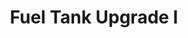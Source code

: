 ---
title: "Fuel Tank Upgrade I"
meta_title: "Fuel Tank Upgrade I craft"
description: "Craft de Fuel Tank Upgrade I"
rank: "s"
draft: false
name: "Fuel Tank Upgrade I"
recipe_img: "https://wiki.pokexgames.com/images/9/92/Fuel_Tank_Upgrade_I.png"
level: 103
craft_time: 432000
result: 1
value_npc: 1
ingredients:
  - name: "Tech Data"
    quantity: 3000
    item_img: "https://wiki.pokexgames.com/images/6/65/Tech_Data.png"
    value_npc: 1
  - name: "Petite Leaves"
    quantity: 18
    item_img: "https://wiki.pokexgames.com/images/e/e4/Petite_Leaves.png"
    value_npc: 1
  - name: "Nightmare Ores"
    quantity: 10
    item_img: "https://wiki.pokexgames.com/images/d/dd/NW_ore.png"
    value_npc: 1
  - name: "Nightmare Unusual Ores"
    quantity: 3
    item_img: "https://wiki.pokexgames.com/images/b/b3/NW_unusual_ore.png"
    value_npc: 1
  - name: "Metal Scraps"
    quantity: 3
    item_img: "https://wiki.pokexgames.com/images/b/bb/Metal_Scraps.png"
    value_npc: 1
  - name: "Razor Claw"
    quantity: 1
    item_img: "https://wiki.pokexgames.com/images/f/f6/Razor_Claw.png"
    value_npc: 1
  - name: "Gear Nose"
    quantity: 1
    item_img: "https://wiki.pokexgames.com/images/6/63/Gear_Nose.png"
    value_npc: 1
  - name: "Blueprint"
    quantity: 1
    item_img: "https://wiki.pokexgames.com/images/9/98/Blueprint.png"
    value_npc: 1
---